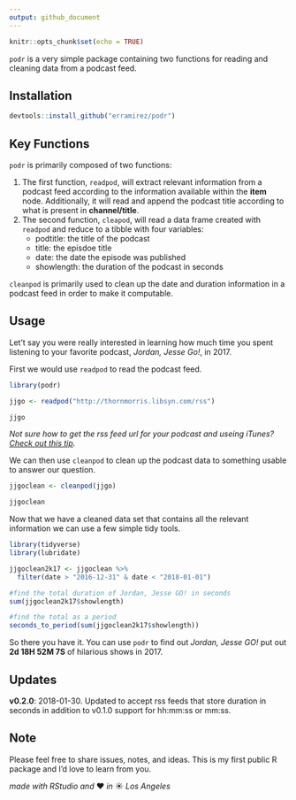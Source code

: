 ```yaml
---
output: github_document
---
```


```r
knitr::opts_chunk$set(echo = TRUE)
```

`podr` is a very simple package containing two functions for reading and cleaning data from a podcast feed. 

## Installation
```r
devtools::install_github("erramirez/podr")
```

## Key Functions

`podr` is primarily composed of two functions:

1. The first function, `readpod`, will extract relevant information from a podcast feed according to the information available within the **item** node. Additionally, it will read and append the podcast title according to what is present in **channel/title**.
2. The second function, `cleapod`, will read a data frame created with `readpod` and reduce to a tibble with four variables:
    + podtitle: the title of the podcast
    + title: the episdoe title
    + date: the date the episode was published
    + showlength: the duration of the podcast in seconds
    
`cleanpod` is primarily used to clean up the date and duration information in a podcast feed in order to make it computable. 

## Usage  
Let't say you were really interested in learning how much time you spent listening to your favorite podcast, _Jordan, Jesse Go!_, in 2017. 

First we would use `readpod` to read the podcast feed. 


```r
library(podr)

jjgo <- readpod("http://thornmorris.libsyn.com/rss")

jjgo
```
_Not sure how to get the rss feed url for your podcast and useing iTunes? [Check out this tip](https://superuser.com/a/79616/867063)._

We can then use `cleanpod` to clean up the podcast data to something usable to answer our question. 

```r
jjgoclean <- cleanpod(jjgo)

jjgoclean
```

Now that we have a cleaned data set that contains all the relevant information we can use a few simple tidy tools. 

```r

library(tidyverse)
library(lubridate)

jjgoclean2k17 <- jjgoclean %>% 
  filter(date > "2016-12-31" & date < "2018-01-01")

#find the total duration of Jordan, Jesse GO! in seconds
sum(jjgoclean2k17$showlength)

#find the total as a period 
seconds_to_period(sum(jjgoclean2k17$showlength))

```

So there you have it. You can use `podr` to find out _Jordan, Jesse GO!_ put out **2d 18H 52M 7S** of hilarious shows in 2017. 

## Updates
**v0.2.0**: 2018-01-30. Updated to accept rss feeds that store duration in seconds in addition to v0.1.0 support for hh:mm:ss or mm:ss.  

## Note
Please feel free to share issues, notes, and ideas. This is my first public R package and I'd love to learn from you. 

_made with RStudio and_ ❤️ _in_ ☀️ _Los Angeles_




